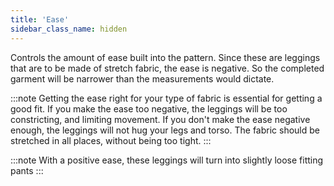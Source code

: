 ```yaml
---
title: 'Ease'
sidebar_class_name: hidden
---
```


Controls the amount of ease built into the pattern. Since these are leggings that are to be made of stretch fabric,
the ease is negative. So the completed garment will be narrower than the measurements would dictate.

:::note
Getting the ease right for your type of fabric is essential for getting a good fit. If you make the ease
too negative, the leggings will be too constricting, and limiting movement. If you don't make the ease
negative enough, the leggings will not hug your legs and torso. The fabric should be stretched in all
places, without being too tight.
:::

:::note
With a positive ease, these leggings will turn into slightly loose fitting pants
:::
